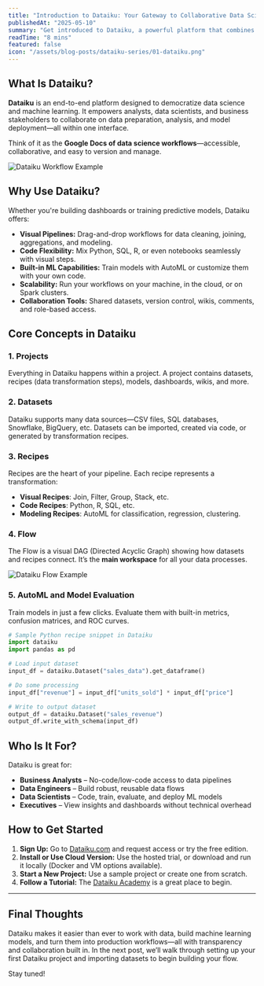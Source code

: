 ```yaml
---
title: "Introduction to Dataiku: Your Gateway to Collaborative Data Science"
publishedAt: "2025-05-10"
summary: "Get introduced to Dataiku, a powerful platform that combines visual workflows and code to make data science and analytics collaborative, accessible, and scalable across your organization."
readTime: "8 mins"
featured: false
icon: "/assets/blog-posts/dataiku-series/01-dataiku.png"
---
```


## What Is Dataiku?

**Dataiku** is an end-to-end platform designed to democratize data science and machine learning. It empowers analysts, data scientists, and business stakeholders to collaborate on data preparation, analysis, and model deployment—all within one interface.

Think of it as the **Google Docs of data science workflows**—accessible, collaborative, and easy to version and manage.

![Dataiku Workflow Example](/assets/blog-posts/dataiku-series/01-dataiku-flow.png)

## Why Use Dataiku?

Whether you're building dashboards or training predictive models, Dataiku offers:

- **Visual Pipelines:** Drag-and-drop workflows for data cleaning, joining, aggregations, and modeling.
- **Code Flexibility:** Mix Python, SQL, R, or even notebooks seamlessly with visual steps.
- **Built-in ML Capabilities:** Train models with AutoML or customize them with your own code.
- **Scalability:** Run your workflows on your machine, in the cloud, or on Spark clusters.
- **Collaboration Tools:** Shared datasets, version control, wikis, comments, and role-based access.

## Core Concepts in Dataiku

### 1. **Projects**

Everything in Dataiku happens within a project. A project contains datasets, recipes (data transformation steps), models, dashboards, wikis, and more.

### 2. **Datasets**

Dataiku supports many data sources—CSV files, SQL databases, Snowflake, BigQuery, etc. Datasets can be imported, created via code, or generated by transformation recipes.

### 3. **Recipes**

Recipes are the heart of your pipeline. Each recipe represents a transformation:

- **Visual Recipes**: Join, Filter, Group, Stack, etc.
- **Code Recipes**: Python, R, SQL, etc.
- **Modeling Recipes**: AutoML for classification, regression, clustering.

### 4. **Flow**

The Flow is a visual DAG (Directed Acyclic Graph) showing how datasets and recipes connect. It’s the **main workspace** for all your data processes.

![Dataiku Flow Example](/assets/blog-posts/dataiku-series/01-dataiku-flow-sample.png)

### 5. **AutoML and Model Evaluation**

Train models in just a few clicks. Evaluate them with built-in metrics, confusion matrices, and ROC curves.

```python
# Sample Python recipe snippet in Dataiku
import dataiku
import pandas as pd

# Load input dataset
input_df = dataiku.Dataset("sales_data").get_dataframe()

# Do some processing
input_df["revenue"] = input_df["units_sold"] * input_df["price"]

# Write to output dataset
output_df = dataiku.Dataset("sales_revenue")
output_df.write_with_schema(input_df)
```

## Who Is It For?

Dataiku is great for:

- **Business Analysts** – No-code/low-code access to data pipelines
- **Data Engineers** – Build robust, reusable data flows
- **Data Scientists** – Code, train, evaluate, and deploy ML models
- **Executives** – View insights and dashboards without technical overhead

## How to Get Started

1. **Sign Up:** Go to [Dataiku.com](https://www.dataiku.com/) and request access or try the free edition.
2. **Install or Use Cloud Version:** Use the hosted trial, or download and run it locally (Docker and VM options available).
3. **Start a New Project:** Use a sample project or create one from scratch.
4. **Follow a Tutorial:** The [Dataiku Academy](https://academy.dataiku.com) is a great place to begin.

---

## Final Thoughts

Dataiku makes it easier than ever to work with data, build machine learning models, and turn them into production workflows—all with transparency and collaboration built in. In the next post, we’ll walk through setting up your first Dataiku project and importing datasets to begin building your flow.

Stay tuned!
